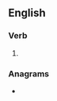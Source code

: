 ==English==

===Verb===
{{head|en|verb form}}

# {{en-third-person singular of|embrown}}

===Anagrams===
* {{anagrams|en|a=bemnorsw|Mewborns}}